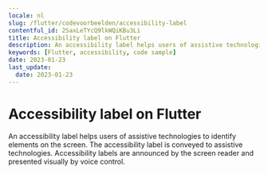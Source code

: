 ```yaml
---
locale: nl
slug: /flutter/codevoorbeelden/accessibility-label
contentful_id: 2SaxLeTYcQ9lkWQiKBu3Li
title: Accessibility label on Flutter
description: An accessibility label helps users of assistive technologies to identify elements on the screen.
keywords: [Flutter, accessibility, code sample]
date: 2023-01-23
last_update:
  date: 2023-01-23
---
```


# Accessibility label on Flutter

An accessibility label helps users of assistive technologies to identify elements on the screen. The accessibility label is conveyed to assistive technologies. Accessibility labels are announced by the screen reader and presented visually by voice control.

<CodeSample id="accessibility-label" locale="nl" platform="flutter"/>
